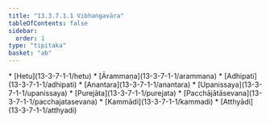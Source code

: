 ```yaml
---
title: "13.3.7.1.1 Vibhaṅgavāra"
tableOfContents: false
sidebar:
  order: 1
type: "tipitaka"
basket: "ab"
---
```



<DynamicBreadcrumb />



<TableOfContents>
* [Hetu](13-3-7-1-1/hetu)
* [Ārammaṇa](13-3-7-1-1/arammana)
* [Adhipati](13-3-7-1-1/adhipati)
* [Anantara](13-3-7-1-1/anantara)
* [Upanissaya](13-3-7-1-1/upanissaya)
* [Purejāta](13-3-7-1-1/purejata)
* [Pacchājātāsevana](13-3-7-1-1/pacchajatasevana)
* [Kammādi](13-3-7-1-1/kammadi)
* [Atthyādi](13-3-7-1-1/atthyadi)
</TableOfContents>